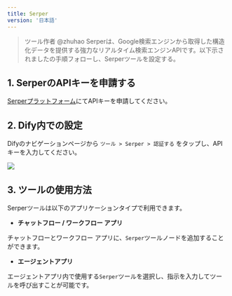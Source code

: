 ```yaml
---
title: Serper
version: '日本語'
---
```


> ツール作者 @zhuhao Serperは、Google検索エンジンから取得した構造化データを提供する強力なリアルタイム検索エンジンAPIです。以下示されましたの手順フォローし、Serperツールを設定する。

## 1. SerperのAPIキーを申請する

[Serperプラットフォーム](https://serper.dev/signup)にてAPIキーを申請してください。

## 2. Dify内での設定

Difyのナビゲーションページから `ツール > Serper > 認証する` をタップし、APIキーを入力してください。

![](/ja-jp/img/tool-serper.png)

## 3. ツールの使用方法

Serperツールは以下のアプリケーションタイプで利用できます。

* **チャットフロー / ワークフロー アプリ**

チャットフローとワークフロー アプリに、`Serper`ツールノードを追加することができます。

* **エージェントアプリ**

エージェントアプリ内で使用する`Serper`ツールを選択し、指示を入力してツールを呼び出すことが可能です。
